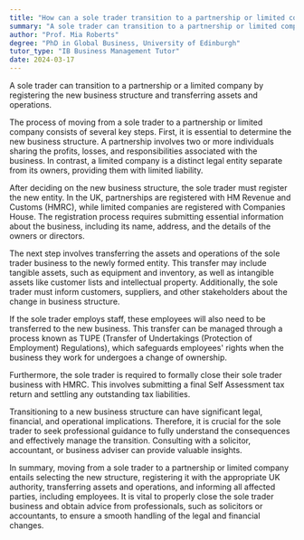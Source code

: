 ```yaml
---
title: "How can a sole trader transition to a partnership or limited company?"
summary: "A sole trader can transition to a partnership or limited company by registering the new business structure and transferring assets and operations."
author: "Prof. Mia Roberts"
degree: "PhD in Global Business, University of Edinburgh"
tutor_type: "IB Business Management Tutor"
date: 2024-03-17
---
```


A sole trader can transition to a partnership or a limited company by registering the new business structure and transferring assets and operations.

The process of moving from a sole trader to a partnership or limited company consists of several key steps. First, it is essential to determine the new business structure. A partnership involves two or more individuals sharing the profits, losses, and responsibilities associated with the business. In contrast, a limited company is a distinct legal entity separate from its owners, providing them with limited liability.

After deciding on the new business structure, the sole trader must register the new entity. In the UK, partnerships are registered with HM Revenue and Customs (HMRC), while limited companies are registered with Companies House. The registration process requires submitting essential information about the business, including its name, address, and the details of the owners or directors.

The next step involves transferring the assets and operations of the sole trader business to the newly formed entity. This transfer may include tangible assets, such as equipment and inventory, as well as intangible assets like customer lists and intellectual property. Additionally, the sole trader must inform customers, suppliers, and other stakeholders about the change in business structure.

If the sole trader employs staff, these employees will also need to be transferred to the new business. This transfer can be managed through a process known as TUPE (Transfer of Undertakings (Protection of Employment) Regulations), which safeguards employees' rights when the business they work for undergoes a change of ownership.

Furthermore, the sole trader is required to formally close their sole trader business with HMRC. This involves submitting a final Self Assessment tax return and settling any outstanding tax liabilities.

Transitioning to a new business structure can have significant legal, financial, and operational implications. Therefore, it is crucial for the sole trader to seek professional guidance to fully understand the consequences and effectively manage the transition. Consulting with a solicitor, accountant, or business adviser can provide valuable insights.

In summary, moving from a sole trader to a partnership or limited company entails selecting the new structure, registering it with the appropriate UK authority, transferring assets and operations, and informing all affected parties, including employees. It is vital to properly close the sole trader business and obtain advice from professionals, such as solicitors or accountants, to ensure a smooth handling of the legal and financial changes.
    
